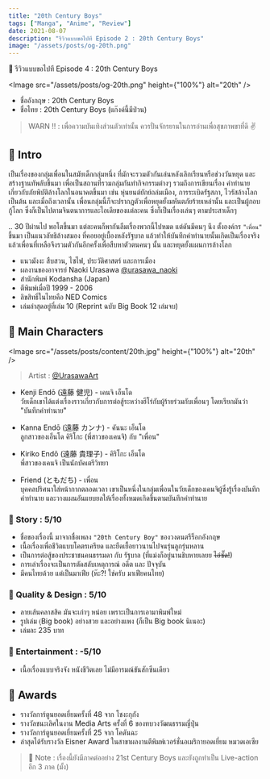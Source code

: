 ```yaml
---
title: "20th Century Boys"
tags: ["Manga", "Anime", "Review"]
date: 2021-08-07
description: "รีวิวแบบขอไปที Episode 2 : 20th Century Boys"
image: "/assets/posts/og-20th.png"
---
```


📑 รีวิวแบบขอไปที Episode 4 : 20th Century Boys

<Image
  src="/assets/posts/og-20th.png"
  height={"100%"}
  alt="20th"
/>

<Space h="sm" />

- ชื่ออังกฤษ : 20th Century Boys
- ชื่อไทย : 20th Century Boys (แก๊งค์นี้มีป่วน)

<Space h="sm" />

> WARN ‼️ : เพื่อความบันเทิงส่วนตัวเท่านั้น ควรปั่นจักรยานในการอ่านเพื่อสุขภาพขาที่ดี ✌️

<Space h="sm" />

## 📌 Intro

เป็นเรื่องของกลุ่มเพื่อนในสมัยเด็กกลุ่มหนึ่ง
ที่มักจะรวมตัวกันเล่นหลังเลิกเรียนหรือช่วงวันหยุด และสร้างฐานทัพลับขึ้นมา 
เพื่อเป็นสถานที่รวมกลุ่มกันทำกิจกรรมต่างๆ รวมถึงการเขียนเรื่อง คำทำนาย เกี่ยวกับภัยพิบัติล้างโลกในอนาคตขึ้นมา 
เช่น หุ่นยนต์ยักย์ถล่มเมือง, การระเบิดรัฐสภา, ไวรัสล้างโลก เป็นต้น 
และเมื่อถึงเวลานั้น เพื่อนกลุ่มนี้ก็จะปรากฎตัวเพื่อหยุดยั้งมหันตภัยร้ายเหล่านั้น 
และเป็นผู้กอบกู้โลก ซึ่งก็เป็นไปตามจินตนาการและไอเดียของแต่ละคน ซึ่งก็เป็นเรื่องเล่นๆ ตามประสาเด็กๆ

.. 30 ปีผ่านไป พอโตขึ้นมา แต่ละคนก็พากันลืมเรื่องพวกนี้ไปหมด
แต่ดันมีคนๆ นึง ตั้งองค์กร `"เพื่อน"` ขึ้นมา เป็นแนวลัทธิล้างสมอง ที่คอยอยู่เบื้องหลังรัฐบาล แล้วทำให้บันทึกคำทำนายนั้นเกิดเป็นเรื่องจริง 
แล้วเพื่อนที่เหลือจึงรวมตัวกันอีกครั้งเพื่อสืบหาตัวตนคนๆ นั้น และหยุดยั้งแผนการล้างโลก

- แนวมังงะ สืบสวน, ไซไฟ, ประวัติศาสตร์ และการเมือง
- ผลงานของอาจารย์ Naoki Urasawa [@urasawa_naoki](https://twitter.com/urasawa_naoki?lang=en)
- สำนักพิมพ์ Kodansha (Japan)
- ตีพิมพ์เมื่อปี 1999 - 2006
- ลิขสิทธิ์ในไทยคือ NED Comics
- เล่มล่าสุดอยู่ที่เล่ม 10 (Reprint ฉบับ Big Book 12 เล่มจบ)

<Space h="sm" />

## 📌 Main Characters

<Image
  src="/assets/posts/content/20th.jpg"
  height={"100%"}
  alt="20th"
/>

> Artist : [@UrasawaArt](https://mobile.twitter.com/UrasawaArt)

<Space h="xs" />

- Kenji Endō (遠藤 健児) - เคนจิ เอ็นโด  
  วัยเด็กเขาได้แต่งเรื่องราวเกี่ยวกับการต่อสู้ระหว่างฮีโร่กับผู้ร้ายร่วมกับเพื่อนๆ โดยเรียกมันว่า "บันทึกคำทำนาย"

- Kanna Endō (遠藤 カンナ) - คันนะ เอ็นโด  
  ลูกสาวของเอ็นโด คิริโกะ (พี่สาวของเคนจิ) กับ "เพื่อน"

- Kiriko Endō (遠藤 貴理子) - คิริโกะ เอ็นโด  
  พี่สาวของเคนจิ เป็นนักบัคเตรีวิทยา
  
- Friend (ともだち) - เพื่อน  
  บุคคลปริศนาใส่หน้ากากตลอดเวลา เขาเป็นหนึ่งในกลุ่มเพื่อนในวัยเด็กของเคนจิผู้ซึ่งรู้เรื่องบันทึกคำทำนาย 
  และวางแผนอันแยบยลให้เรื่องทั้งหมดเกิดขึ้นตามบันทึกคำทำนาย

<Space h="sm" />

### 📝 Story : 5/10

- ชื่อของเรื่องนี้ มาจากชื่อเพลง `"20th Century Boy"` ของวงดนตรีร็อกอังกฤษ 
- เนื้อเรื่องเพื่อชีวิตแบบโคตรเครียด และยืดเยื้อยาวนานไปจนรุ่นลูกรุ่นหลาน
- เป็นการต่อสู้ของประชาชนคนธรรมดา กับ รัฐบาล (ที่แม่งก็อยู่นานชิบหายเลยย ~~ไอ่ซั๊ด!~~)
- การเล่าเรื่องจะเป็นการตัดสลับเหตุการณ์ อดีต และ ปัจจุบัน
- มีคนไทยด้วย แต่เป็นมาเฟีย (ห๊ะ?! ใช่ครับ มาเฟียคนไทย)


### 📝 Quality & Design : 5/10

- ลายเส้นคลาสสิค มันจะเก่าๆ หน่อย เพราะเป็นการเอามาพิมพ์ใหม่
- รูปเล่ม (ฺBig book) อย่างสวย และอย่างแพง (ก็เป็น Big book นิเนอะ)
- เล่มละ 235 บาท 


### 📝 Entertainment : -5/10

- เนื้อเรื่องแบบจริงจัง หนังชีวิตเลย ไม่มีอารมณ์ขันสักซีนเดียว

<Space h="xs" />

## 📌 Awards

- รางวัลการ์ตูนยอดเยี่ยมครั้งที่ 48 จาก โชงะกุกัง
- รางวัลชนะเลิศในงาน Media Arts ครั้งที่ 6 ของทบวงวัฒนธรรมญี่ปุ่น
- รางวัลการ์ตูนยอดเยี่ยมครั้งที่ 25 จาก โคดันฉะ
- ล่าสุดได้รับรางวัล Eisner Award ในสาขาผลงานตีพิมพ์เวอร์ชั่นอเมริกายอดเยี่ยม หมวดเอเซีย

<Space h="xs" />

> 📝 Note : เรื่องนี้ยังมีภาคต่ออย่าง 21st Century Boys และยังถูกทำเป็น Live-action อีก 3 ภาค (มั้ง)

